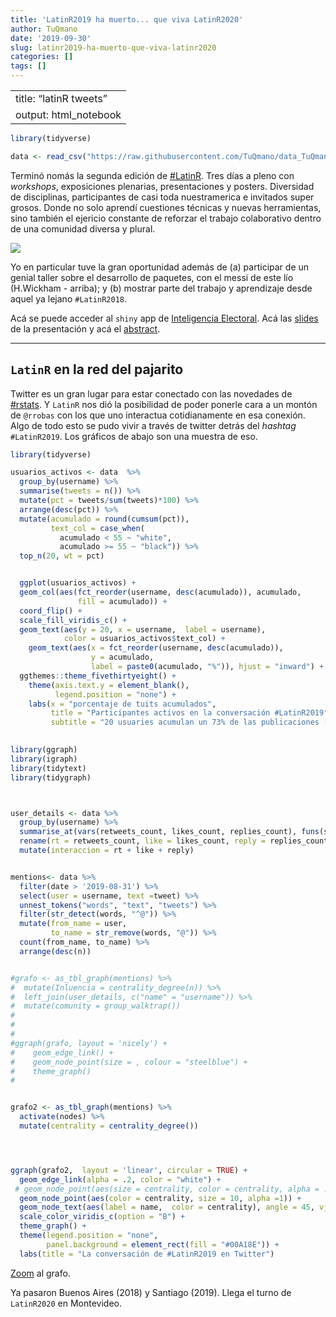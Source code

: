 ---
title: 'LatinR2019 ha muerto... que viva LatinR2020'
author: TuQmano
date: '2019-09-30'
slug: latinr2019-ha-muerto-que-viva-latinr2020
categories: []
tags: []
---


---
title: "latinR tweets"
output: html_notebook
---


```{r include=FALSE}

library(tidyverse)

data <- read_csv("https://raw.githubusercontent.com/TuQmano/data_TuQmanoR/master/latinr_conf_tweets.csv")

```

Terminó nomás la segunda edición de [#LatinR](https://latin-r.com/). Tres días a pleno con  _workshops_, exposiciones plenarias, presentaciones y posters. Diversidad de disciplinas, participantes de casi toda nuestramerica e invitados super grosos. Donde no solo aprendí cuestiones técnicas y nuevas herramientas, sino también el ejericio constante de reforzar el trabajo colaborativo dentro de una comunidad diversa y plural.

![](https://pbs.twimg.com/media/EFmQee1X0AATUnv?format=jpg&name=large)

Yo en particular tuve la gran oportunidad además de (a) participar de un genial taller sobre el desarrollo de paquetes, con el messi de este lío (H.Wickham - arriba); y (b) mostrar parte del trabajo y aprendizaje desde aquel ya lejano `#LatinR2018`. 

Acá se puede acceder al `shiny` app de [Inteligencia Electoral](http://inteligenciaelectoral.mentacomunicacion.com.ar/). Acá las [slides](https://www.researchgate.net/publication/336145088_Inteligencia_Electoral) de la presentación y acá el [abstract](https://www.researchgate.net/publication/336145098_Inteligencia_Electoral_comportamiento_y_campanas).

---
## `LatinR` en la red del pajarito 

Twitter es un gran lugar para estar conectado con las novedades de [#rstats](https://twitter.com/search?q=rstatsES). Y `LatinR` nos dió la posibilidad de poder ponerle cara a un montón de `@rrobas` con los que uno interactua cotidianamente en esa conexión. Algo de todo esto se pudo vivir a través de twitter detrás del _hashtag_ `#LatinR2019`. Los gráficos de abajo son una muestra de eso.    


```{r contributors, echo=FALSE, message=FALSE, warning=FALSE}
library(tidyverse)

usuarios_activos <- data  %>% 
  group_by(username) %>% 
  summarise(tweets = n()) %>% 
  mutate(pct = tweets/sum(tweets)*100) %>% 
  arrange(desc(pct)) %>% 
  mutate(acumulado = round(cumsum(pct)), 
         text_col = case_when(
           acumulado < 55 ~ "white", 
           acumulado >= 55 ~ "black")) %>%
  top_n(20, wt = pct) 


  ggplot(usuarios_activos) +
  geom_col(aes(fct_reorder(username, desc(acumulado)), acumulado, 
               fill = acumulado)) +
  coord_flip() +
  scale_fill_viridis_c() +
  geom_text(aes(y = 20, x = username,  label = username),
            color = usuarios_activos$text_col) +
    geom_text(aes(x = fct_reorder(username, desc(acumulado)), 
                  y = acumulado, 
                  label = paste0(acumulado, "%")), hjust = "inward") +
  ggthemes::theme_fivethirtyeight() +
    theme(axis.text.y = element_blank(), 
          legend.position = "none") +
    labs(x = "porcentaje de tuits acumulados", 
         title = "Participantes activos en la conversación #LatinR2019",
         subtitle = "20 usuaries acumulan un 73% de las publicaciones (n = 610 tweets)")
    


```



```{r grafo, echo=FALSE, message=FALSE, warning=FALSE}

library(ggraph)
library(igraph)
library(tidytext)
library(tidygraph)



user_details <- data %>% 
  group_by(username) %>% 
  summarise_at(vars(retweets_count, likes_count, replies_count), funs(sum)) %>% 
  rename(rt = retweets_count, like = likes_count, reply = replies_count) %>% 
  mutate(interaccion = rt + like + reply)


mentions<- data %>% 
  filter(date > '2019-08-31') %>% 
  select(user = username, text =tweet) %>% 
  unnest_tokens("words", "text", "tweets") %>% 
  filter(str_detect(words, "^@")) %>% 
  mutate(from_name = user,
         to_name = str_remove(words, "@")) %>% 
  count(from_name, to_name) %>% 
  arrange(desc(n)) 


#grafo <- as_tbl_graph(mentions) %>% 
#  mutate(Inluencia = centrality_degree(n)) %>% 
#  left_join(user_details, c("name" = "username")) %>% 
#  mutate(comunity = group_walktrap())
#
#
#
#ggraph(grafo, layout = 'nicely') +
#    geom_edge_link() +
#    geom_node_point(size = , colour = "steelblue") +
#    theme_graph()
#


grafo2 <- as_tbl_graph(mentions) %>% 
  activate(nodes) %>% 
  mutate(centrality = centrality_degree())




ggraph(grafo2,  layout = 'linear', circular = TRUE) +
  geom_edge_link(alpha = .2, color = "white") +
 # geom_node_point(aes(size = centrality, color = centrality, alpha = .7)) +
  geom_node_point(aes(color = centrality, size = 10, alpha =1)) +
  geom_node_text(aes(label = name,  color = centrality), angle = 45, vjust = 1) +
  scale_color_viridis_c(option = "B") +
  theme_graph() +
  theme(legend.position = "none", 
        panel.background = element_rect(fill = "#00A18E")) +
  labs(title = "La conversación de #LatinR2019 en Twitter")

```

[Zoom](https://github.com/TuQmano/data_TuQmanoR/blob/master/latinr_network.png) al grafo. 

Ya pasaron Buenos Aires (2018) y Santiago (2019). Llega el turno de `LatinR2020` en Montevideo. 

